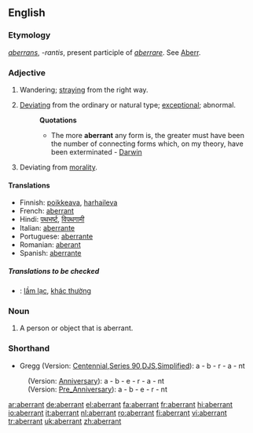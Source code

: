 ==English==

===Etymology===
{{L.}} ''[[aberrans]]'', ''-rantis'', present participle of ''[[aberrare]]''. See [[Aberr]].

===Adjective===
{{en-adj}}

# Wandering; [[straying]] from the right way.
# {{biology}} [[deviating|Deviating]] from the ordinary or natural type; [[exceptional]]; abnormal.
#:'''Quotations'''
#:*The more '''aberrant''' any form is, the greater must have been the number of connecting forms which, on my theory, have been exterminated - [[Darwin]]
# Deviating from [[morality]].

====Translations====
*Finnish: [[poikkeava]], [[harhaileva]]
*French: [[aberrant]] {{m}}
*Hindi: [[पथभर्ष्ट]], [[विपथगामी]]
*Italian: [[aberrante]] {{m}}
*Portuguese: [[aberrante]] {{m}}
*Romanian: [[aberant]]
*Spanish: [[aberrante]] {{m}}

=====Translations to be checked=====
{{checktrans}}
*{{ttbc|Vietnamese}}: [[lầm lạc]], [[khác thường]]

===Noun===
{{en-noun}}
# A person or object that is aberrant.

===Shorthand===
* Gregg (Version: [http://en.wikipedia.org/wiki/Gregg_Shorthand#Centennial_Gregg_Shorthand Centennial],[http://en.wikipedia.org/wiki/Gregg_Shorthand#Series_90_Gregg_Shorthand  Series 90],[http://en.wikipedia.org/wiki/Gregg_Shorthand#Diamond_Jubilee_Gregg_Shorthand  DJS],[http://en.wikipedia.org/wiki/Gregg_Shorthand#Simplified_Gregg_Shorthand Simplified]): a - b - r - a - nt
: (Version: [http://en.wikipedia.org/wiki/Gregg_Shorthand#Anniversary_Gregg_Shorthand Anniversary]): a - b - e - r - a - nt
: (Version: [http://en.wikipedia.org/wiki/Gregg_Shorthand#Pre_Anniversary_Gregg_Shorthand Pre_Anniversary]): a - b - e - r - nt

[[ar:aberrant]]
[[de:aberrant]]
[[el:aberrant]]
[[fa:aberrant]]
[[fr:aberrant]]
[[hi:aberrant]]
[[io:aberrant]]
[[it:aberrant]]
[[nl:aberrant]]
[[ro:aberrant]]
[[fi:aberrant]]
[[vi:aberrant]]
[[tr:aberrant]]
[[uk:aberrant]]
[[zh:aberrant]]